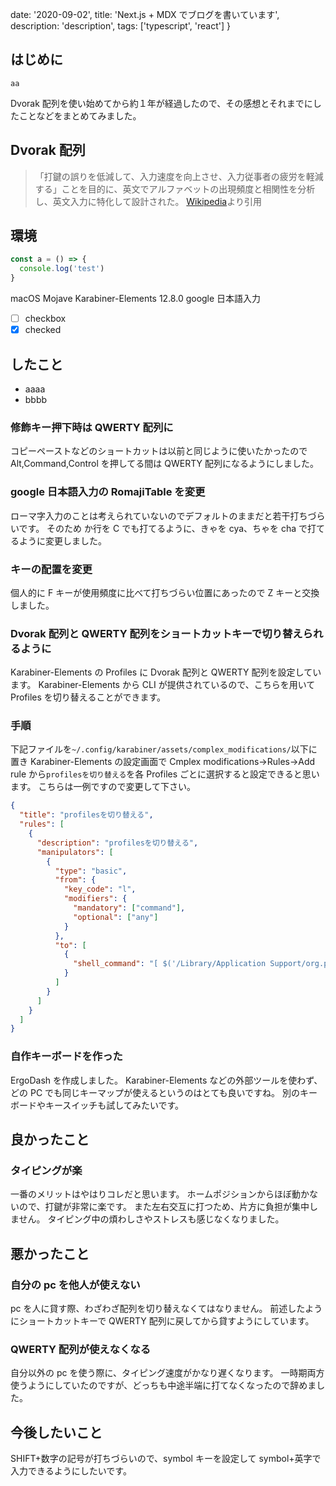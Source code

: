   date: '2020-09-02',
  title: 'Next.js + MDX でブログを書いています',
  description: 'description',
  tags: ['typescript', 'react']
}

## はじめに

`aa`

Dvorak 配列を使い始めてから約１年が経過したので、その感想とそれまでにしたことなどをまとめてみました。

## Dvorak 配列

<!-- ![2560px-KB_United_States_Dvorak.svg.png](https://qiita-image-store.s3.ap-northeast-1.amazonaws.com/0/240345/00da8402-f93d-d660-515e-069c5e2936bc.png) -->

> 「打鍵の誤りを低減して、入力速度を向上させ、入力従事者の疲労を軽減する」ことを目的に、英文でアルファベットの出現頻度と相関性を分析し、英文入力に特化して設計された。
> [Wikipedia](https://ja.wikipedia.org/wiki/Dvorak%E9%85%8D%E5%88%97)より引用

## 環境

```javascript
const a = () => {
  console.log('test')
}
```

macOS Mojave
Karabiner-Elements 12.8.0
google 日本語入力

- [ ] checkbox
- [x] checked

## したこと

- aaaa
- bbbb

### 修飾キー押下時は QWERTY 配列に

コピーペーストなどのショートカットは以前と同じように使いたかったので Alt,Command,Control を押してる間は QWERTY 配列になるようにしました。

### google 日本語入力の RomajiTable を変更

ローマ字入力のことは考えられていないのでデフォルトのままだと若干打ちづらいです。
そのため か行を C でも打てるように、きゃを cya、ちゃを cha で打てるように変更しました。

### キーの配置を変更

個人的に F キーが使用頻度に比べて打ちづらい位置にあったので Z キーと交換しました。

### Dvorak 配列と QWERTY 配列をショートカットキーで切り替えられるように

Karabiner-Elements の Profiles に Dvorak 配列と QWERTY 配列を設定しています。
Karabiner-Elements から CLI が提供されているので、こちらを用いて Profiles を切り替えることができます。

### 手順

下記ファイルを`~/.config/karabiner/assets/complex_modifications/`以下に置き Karabiner-Elements の設定画面で Cmplex modifications->Rules->Add rule から`profilesを切り替える`を各 Profiles ごとに選択すると設定できると思います。
こちらは一例ですので変更して下さい。

```json
{
  "title": "profilesを切り替える",
  "rules": [
    {
      "description": "profilesを切り替える",
      "manipulators": [
        {
          "type": "basic",
          "from": {
            "key_code": "l",
            "modifiers": {
              "mandatory": ["command"],
              "optional": ["any"]
            }
          },
          "to": [
            {
              "shell_command": "[ $('/Library/Application Support/org.pqrs/Karabiner-Elements/bin/karabiner_cli' --show-current-profile-name) = 'dvorak' ] && '/Library/Application Support/org.pqrs/Karabiner-Elements/bin/karabiner_cli' --select-profile 'qwerty' || '/Library/Application Support/org.pqrs/Karabiner-Elements/bin/karabiner_cli' --select-profile 'dvorak'"
            }
          ]
        }
      ]
    }
  ]
}
```

### 自作キーボードを作った

ErgoDash を作成しました。
Karabiner-Elements などの外部ツールを使わず、どの PC でも同じキーマップが使えるというのはとても良いですね。
別のキーボードやキースイッチも試してみたいです。

## 良かったこと

### タイピングが楽

一番のメリットはやはりコレだと思います。
ホームポジションからほぼ動かないので、打鍵が非常に楽です。
また左右交互に打つため、片方に負担が集中しません。
タイピング中の煩わしさやストレスも感じなくなりました。

## 悪かったこと

### 自分の pc を他人が使えない

pc を人に貸す際、わざわざ配列を切り替えなくてはなりません。
前述したようにショートカットキーで QWERTY 配列に戻してから貸すようにしています。

### QWERTY 配列が使えなくなる

自分以外の pc を使う際に、タイピング速度がかなり遅くなります。
一時期両方使うようにしていたのですが、どっちも中途半端に打てなくなったので辞めました。

## 今後したいこと

SHIFT+数字の記号が打ちづらいので、symbol キーを設定して symbol+英字で入力できるようにしたいです。

```

```
